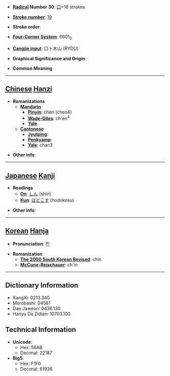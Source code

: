 * '''[[Wiktionary:Chinese radical index| Radical]] Number 30''': [[Wiktionary:Chinese radical index 口|口]]+16 strokes

* '''[[Wiktionary:Chinese total strokes index|Stroke number]]''': [[Wiktionary:Chinese total strokes index 19|19]]

* '''Stroke order''': 

* '''[[Wiktionary:Chinese four corner index|Four-Corner System]]''': 6601<sub>0</sub>

* '''[[Wiktionary:Chinese Cangjie index|Cangjie input]]''': 口卜木山 (RYDU)

* '''Graphical Significance and Origin''': 

* '''Common Meaning'''

----

== [[Chinese]] [[Hanzi]] ==

* '''Romanizations'''
** '''[[Mandarin]]'''
*** '''[[Pinyin]]''': chèn (chen4)
*** '''[[Wade-Giles]]''': ch'en<sup>4</sup>
*** '''[[Yale]]''': 
** '''[[Cantonese]]'''
*** '''[[Jyutping]]''':
*** '''[[Penkyamp]]''': 
*** '''[[Yale]]''': chan3

* '''Other info''': 

----

== [[Japanese]] [[Kanji]] ==

* '''Readings'''
** '''[[On]]''': [[しん]] (shin)
** '''[[Kun]]''': [[ほどこす]] (hodokosu)

* '''Other info''':  

----

== [[Korean]] [[Hanja]] ==

* '''Pronunciation''': 친

* '''Romanization'''
** '''[[The 2000 South Korean Revised Romanization|The 2000 South Korean Revised]]''': chin
** '''[[McCune-Reischauer]]''': ch'in

----

== Dictionary Information ==

* KangXi: 0213.340
* Morobashi: 04561
* Dae Jaweon: 0436.130
* Hanyu Da Zidian: 10703.100

== Technical Information ==

* '''Unicode''':
** Hex: 56AB
** Decimal: 22187
* '''Big5''':
** Hex: F1F0
** Decimal: 61936